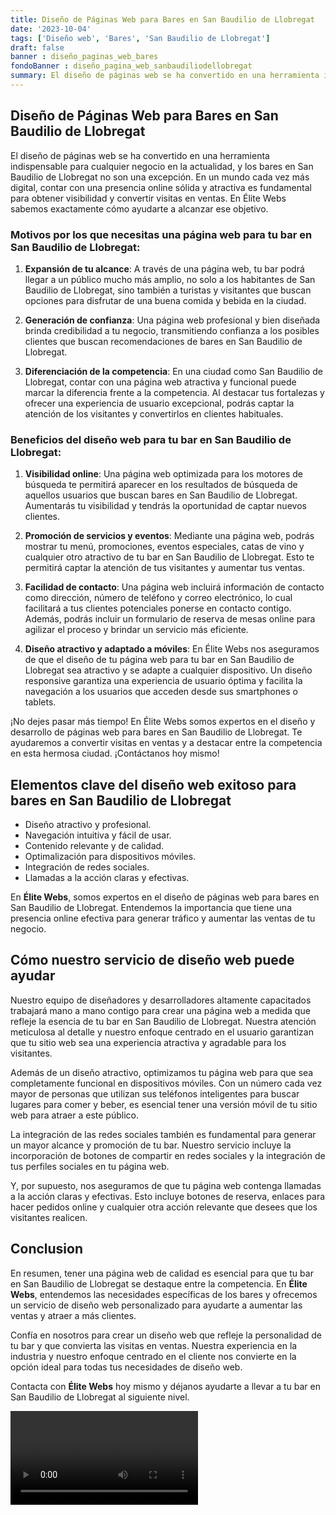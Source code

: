 ```yaml
---
title: Diseño de Páginas Web para Bares en San Baudilio de Llobregat
date: '2023-10-04'
tags: ['Diseño web', 'Bares', 'San Baudilio de Llobregat']
draft: false
banner : diseño_paginas_web_bares
fondoBanner : diseño_pagina_web_sanbaudiliodellobregat
summary: El diseño de páginas web se ha convertido en una herramienta indispensable para cualquier negocio en la actualidad, y los bares en San Baudilio de Llobregat no son una excepción. En un mundo cada vez más digital, contar con una presencia online sólida y atractiva es fundamental para obtener visibilidad y convertir visitas en ventas. En Élite Webs sabemos exactamente cómo ayudarte a alcanzar ese objetivo.
---
```


## Diseño de Páginas Web para Bares en San Baudilio de Llobregat

El diseño de páginas web se ha convertido en una herramienta indispensable para cualquier negocio en la actualidad, y los bares en San Baudilio de Llobregat no son una excepción. En un mundo cada vez más digital, contar con una presencia online sólida y atractiva es fundamental para obtener visibilidad y convertir visitas en ventas. En Élite Webs sabemos exactamente cómo ayudarte a alcanzar ese objetivo.

### Motivos por los que necesitas una página web para tu bar en San Baudilio de Llobregat:

1. **Expansión de tu alcance**: A través de una página web, tu bar podrá llegar a un público mucho más amplio, no solo a los habitantes de San Baudilio de Llobregat, sino también a turistas y visitantes que buscan opciones para disfrutar de una buena comida y bebida en la ciudad.

2. **Generación de confianza**: Una página web profesional y bien diseñada brinda credibilidad a tu negocio, transmitiendo confianza a los posibles clientes que buscan recomendaciones de bares en San Baudilio de Llobregat.

3. **Diferenciación de la competencia**: En una ciudad como San Baudilio de Llobregat, contar con una página web atractiva y funcional puede marcar la diferencia frente a la competencia. Al destacar tus fortalezas y ofrecer una experiencia de usuario excepcional, podrás captar la atención de los visitantes y convertirlos en clientes habituales.

### Beneficios del diseño web para tu bar en San Baudilio de Llobregat:

1. **Visibilidad online**: Una página web optimizada para los motores de búsqueda te permitirá aparecer en los resultados de búsqueda de aquellos usuarios que buscan bares en San Baudilio de Llobregat. Aumentarás tu visibilidad y tendrás la oportunidad de captar nuevos clientes.

2. **Promoción de servicios y eventos**: Mediante una página web, podrás mostrar tu menú, promociones, eventos especiales, catas de vino y cualquier otro atractivo de tu bar en San Baudilio de Llobregat. Esto te permitirá captar la atención de tus visitantes y aumentar tus ventas.

3. **Facilidad de contacto**: Una página web incluirá información de contacto como dirección, número de teléfono y correo electrónico, lo cual facilitará a tus clientes potenciales ponerse en contacto contigo. Además, podrás incluir un formulario de reserva de mesas online para agilizar el proceso y brindar un servicio más eficiente.

4. **Diseño atractivo y adaptado a móviles**: En Élite Webs nos aseguramos de que el diseño de tu página web para tu bar en San Baudilio de Llobregat sea atractivo y se adapte a cualquier dispositivo. Un diseño responsive garantiza una experiencia de usuario óptima y facilita la navegación a los usuarios que acceden desde sus smartphones o tablets.

¡No dejes pasar más tiempo! En Élite Webs somos expertos en el diseño y desarrollo de páginas web para bares en San Baudilio de Llobregat. Te ayudaremos a convertir visitas en ventas y a destacar entre la competencia en esta hermosa ciudad. ¡Contáctanos hoy mismo!

<GifSeo />

<Cta />

## Elementos clave del diseño web exitoso para bares en San Baudilio de Llobregat

- Diseño atractivo y profesional.
- Navegación intuitiva y fácil de usar.
- Contenido relevante y de calidad.
- Optimalización para dispositivos móviles.
- Integración de redes sociales.
- Llamadas a la acción claras y efectivas.

En **Élite Webs**, somos expertos en el diseño de páginas web para bares en San Baudilio de Llobregat. Entendemos la importancia que tiene una presencia online efectiva para generar tráfico y aumentar las ventas de tu negocio.

## Cómo nuestro servicio de diseño web puede ayudar

Nuestro equipo de diseñadores y desarrolladores altamente capacitados trabajará mano a mano contigo para crear una página web a medida que refleje la esencia de tu bar en San Baudilio de Llobregat. Nuestra atención meticulosa al detalle y nuestro enfoque centrado en el usuario garantizan que tu sitio web sea una experiencia atractiva y agradable para los visitantes.

Además de un diseño atractivo, optimizamos tu página web para que sea completamente funcional en dispositivos móviles. Con un número cada vez mayor de personas que utilizan sus teléfonos inteligentes para buscar lugares para comer y beber, es esencial tener una versión móvil de tu sitio web para atraer a este público.

La integración de las redes sociales también es fundamental para generar un mayor alcance y promoción de tu bar. Nuestro servicio incluye la incorporación de botones de compartir en redes sociales y la integración de tus perfiles sociales en tu página web.

Y, por supuesto, nos aseguramos de que tu página web contenga llamadas a la acción claras y efectivas. Esto incluye botones de reserva, enlaces para hacer pedidos online y cualquier otra acción relevante que desees que los visitantes realicen.

## Conclusion

En resumen, tener una página web de calidad es esencial para que tu bar en San Baudilio de Llobregat se destaque entre la competencia. En **Élite Webs**, entendemos las necesidades específicas de los bares y ofrecemos un servicio de diseño web personalizado para ayudarte a aumentar las ventas y atraer a más clientes.

Confía en nosotros para crear un diseño web que refleje la personalidad de tu bar y que convierta las visitas en ventas. Nuestra experiencia en la industria y nuestro enfoque centrado en el cliente nos convierte en la opción ideal para todas tus necesidades de diseño web.

Contacta con **Élite Webs** hoy mismo y déjanos ayudarte a llevar a tu bar en San Baudilio de Llobregat al siguiente nivel.

<Video />

<CtaBot job='Bares' city='San Baudilio de Llobregat'/>

<Gmaps query='San Baudilio de Llobregat+españa+maps' />